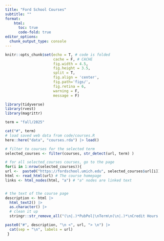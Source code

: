 ```yaml
---
title: "Ford School Courses"
subtitle: ""
format:
    html: 
      toc: true
      code-fold: true
editor_options: 
  chunk_output_type: console
---
```



```r
knitr::opts_chunk$set(echo = T, # code is folded 
                      cache = F, # CACHE 
                      fig.width = 4.5, 
                      fig.height = 3.5,
                      split = T,
                      fig.align = 'center', 
                      fig.path='figs/',
                      fig.retina = 6,
                      warning = F, 
                      message = F)
```

```r
library(tidyverse)
library(rvest)
library(magrittr)
```


```r
term = "fall/2025"

cat("#", term)
# load saved web data from code/courses.R
here::here("data", "courses.rda") |> load()

# filter to courses for the selected term
selected_courses <- filter(courses, str_detect(url, term) )

# for all selected_courses courses, go to the page  
for(i in 1:nrow(selected_courses)){
url <-  paste0("https://fordschool.umich.edu", selected_courses$url[i])
html <- read_html(url) # The course homepage
links <- html_nodes(html, "a") # "a" nodes are linked text


# the text of the course page 
description <- html |> 
  html_text2() |>
  as.character() |>
  # clean it up
  stringr::str_remove_all("(\n|.)*PubPol|\nTerm\n(\n|.)*\nCredit Hours|\nTo see additional course meeting information, please\n\nlogin with your U-M Level 1 password\n\nLevel|\nShare:\n(\n|.)*|Faculty Expert") 

paste0("#", description, "\n <", url, "> \n") |> 
  cat(sep = "\n", labels = url) 
 }

```
